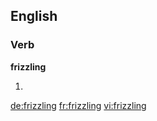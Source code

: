 ==English==

===Verb===
'''frizzling'''

# {{present participle of|[[frizzle]]}}

[[de:frizzling]]
[[fr:frizzling]]
[[vi:frizzling]]